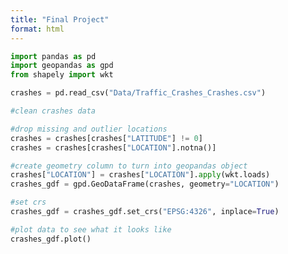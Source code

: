 ```yaml
---
title: "Final Project"
format: html
---
```



```python
import pandas as pd
import geopandas as gpd
from shapely import wkt

crashes = pd.read_csv("Data/Traffic_Crashes_Crashes.csv")
```


```python
#clean crashes data

#drop missing and outlier locations
crashes = crashes[crashes["LATITUDE"] != 0]
crashes = crashes[crashes["LOCATION"].notna()]

#create geometry column to turn into geopandas object
crashes["LOCATION"] = crashes["LOCATION"].apply(wkt.loads)
crashes_gdf = gpd.GeoDataFrame(crashes, geometry="LOCATION")

#set crs
crashes_gdf = crashes_gdf.set_crs("EPSG:4326", inplace=True)
```


```python
#plot data to see what it looks like
crashes_gdf.plot()
```